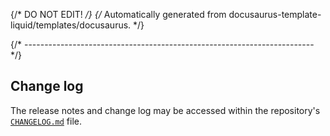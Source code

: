 {/* DO NOT EDIT! */}
{/* Automatically generated from docusaurus-template-liquid/templates/docusaurus. */}

{/* ------------------------------------------------------------------------ */}

## Change log

The release notes and change log may be accessed within the repository's
[`CHANGELOG.md`](https://github.com/{{githubProjectOrganization}}/{{githubProjectName}}/blob/{{branchMain}}/CHANGELOG.md)
file.
